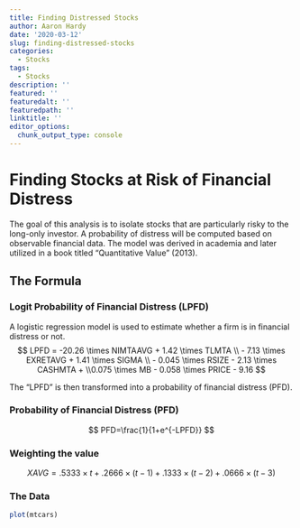 ```yaml
---
title: Finding Distressed Stocks
author: Aaron Hardy
date: '2020-03-12'
slug: finding-distressed-stocks
categories:
  - Stocks
tags: 
  - Stocks
description: ''
featured: ''
featuredalt: ''
featuredpath: ''
linktitle: ''
editor_options: 
  chunk_output_type: console
---
```


# Finding Stocks at Risk of Financial Distress 

The goal of this analysis is to isolate stocks that are particularly risky to the long-only investor. A probability of distress will be computed based on observable financial data. The model was derived in academia and later utilized in a book titled "Quantitative Value" (2013).

## The Formula

### Logit Probability of Financial Distress (LPFD)
A logistic regression model is used to estimate whether a firm is in financial distress or not. 
$$
LPFD = -20.26 \times NIMTAAVG + 1.42 \times TLMTA \\
- 7.13 \times EXRETAVG + 1.41 \times SIGMA \\
- 0.045 \times RSIZE - 2.13 \times CASHMTA + 
\\0.075 \times MB - 0.058 \times PRICE - 9.16
$$


The "LPFD" is then transformed into a probability of financial distress (PFD).

### Probability of Financial Distress (PFD)

$$ 
PFD=\frac{1}{1+e^{-LPFD}} 
$$


### Weighting the value
$$
XAVG = .5333 \times t + .2666 \times (t - 1) + .1333 \times (t - 2) + .0666 \times (t - 3)
$$




### The Data

```r



plot(mtcars)






```